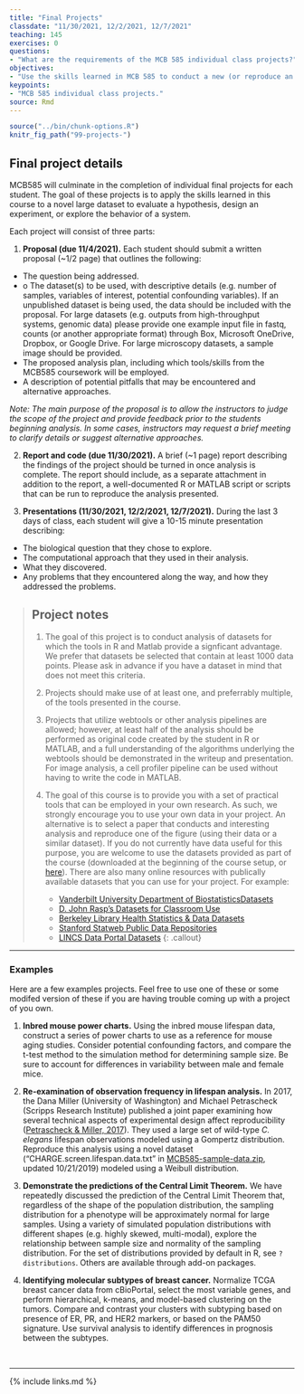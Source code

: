 ```yaml
---
title: "Final Projects"
classdate: "11/30/2021, 12/2/2021, 12/7/2021"
teaching: 145
exercises: 0
questions:
- "What are the requirements of the MCB 585 individual class projects?"
objectives:
- "Use the skills learned in MCB 585 to conduct a new (or reproduce an old) analysis on a large dataset."
keypoints:
- "MCB 585 individual class projects."
source: Rmd
---
```


```r
source("../bin/chunk-options.R")
knitr_fig_path("99-projects-")
```

## Final project details

MCB585 will culminate in the completion of individual final projects for each student. The goal of these projects is to apply the skills learned in this course to a novel large dataset to evaluate a hypothesis, design an experiment, or explore the behavior of a system.

Each project will consist of three parts:

1. **Proposal (due 11/4/2021).** Each student should submit a written proposal (~1/2 page) that outlines the following:
 + The question being addressed. 
 + o	The dataset(s) to be used, with descriptive details (e.g. number of samples, variables of interest, potential confounding variables). If an unpublished dataset is being used, the data should be included with the proposal. For large datasets (e.g. outputs from high-throughput systems, genomic data) please provide one example input file in fastq, counts (or another appropriate format) through Box, Microsoft OneDrive, Dropbox, or Google Drive. For large microscopy datasets, a sample image should be provided.
 + The proposed analysis plan, including which tools/skills from the MCB585 coursework will be employed.
 + A description of potential pitfalls that may be encountered and alternative approaches.
 
| *Note: The main purpose of the proposal is to allow the instructors to judge the scope of the project and provide feedback prior to the students beginning analysis. In some cases, instructors may request a brief meeting to clarify details or suggest alternative approaches.*

2. **Report and code (due 11/30/2021).** A brief (~1 page) report describing the findings of the project should be turned in once analysis is complete. The report should include, as a separate attachment in addition to the report, a well-documented R or MATLAB script or scripts that can be run to reproduce the analysis presented.

3. **Presentations (11/30/2021, 12/2/2021, 12/7/2021).** During the last 3 days of class, each student will give a 10-15 minute presentation describing:
 + The biological question that they chose to explore.
 + The computational approach that they used in their analysis.
 + What they discovered.
 + Any problems that they encountered along the way, and how they addressed the problems.

> ## Project notes
> 
> 1. The goal of this project is to conduct analysis of datasets for which the tools
> in R and Matlab provide a signficant advantage. We prefer that datasets be selected
> that contain at least 1000 data points. Please ask in advance if you have a dataset
> in mind that does not meet this criteria.
> 
> 2. Projects should make use of at least one, and preferrably multiple, of the tools
> presented in the course.
> 
> 3. Projects that utilize webtools or other analysis pipelines are allowed; however, 
> at least half of the analysis should be performed as original code created by the 
> student in R or MATLAB, and a full understanding of the algorithms underlying the 
> webtools should be demonstrated in the writeup and presentation. For image analysis, 
> a cell profiler pipeline can be used without having to write the code in MATLAB.
> 
> 4. The goal of this course is to provide you with a set of practical tools that can
> be employed in your own research. As such, we strongly encourage you to use your own
> data in your project. An alternative is to select a paper that conducts and
> interesting analysis and reproduce one of the figure (using their data or a similar
> dataset). If you do not currently have data useful for this purpose, you
> are welcome to use the datasets provided as part of the course (downloaded at the 
> beginning of the course setup, or 
> [here]({{ page.root }}/data/MCB585-sample-data.zip)). There are also many online
> resources with publically available datasets that you can use for your project. For 
> example:
>    + [Vanderbilt University Department of BiostatisticsDatasets](http://biostat.mc.vanderbilt.edu/wiki/Main/DataSets)
>    + [D. John Rasp's Datasets for Classroom Use](https://www2.stetson.edu/~jrasp/data.htm)
>    + [Berkeley Library Health Statistics & Data Datasets](https://guides.lib.berkeley.edu/publichealth/healthstatistics/rawdata)
>    + [Stanford Statweb Public Data Repositories](http://statweb.stanford.edu/~sabatti/data.html)
>    + [LINCS Data Portal Datasets](http://lincsportal.ccs.miami.edu/datasets/)
{: .callout}

***
### Examples

Here are a few examples projects. Feel free to use one of these or some modifed version of these if you are having trouble coming up with a project of you own.

1. **Inbred mouse power charts.** Using the inbred mouse lifespan data, construct a series of power charts to use as a reference for mouse aging studies. Consider potential confounding factors, and compare the t-test method to the simulation method for determining sample size. Be sure to account for differences in variability between male and female mice.

2. **Re-examination of observation frequency in lifespan analysis.** In 2017, the Dana Miller (University of Washington) and Michael Petrascheck (Scripps Research Institute) published a joint paper examining how several technical aspects of experimental design affect reproducibility ([Petrascheck & Miller, 2017](https://www.ncbi.nlm.nih.gov/pubmed/28713422)). They used a large set of wild-type *C. elegans* lifespan observations modeled using a Gompertz distribution. Reproduce this analysis using a novel dataset ("CHARGE.screen.lifespan.data.txt" in [MCB585-sample-data.zip]({{ page.root }}/data/MCB585-sample-data.zip), updated 10/21/2019) modeled using a Weibull distribution.

3. **Demonstrate the predictions of the Central Limit Theorem.** We have repeatedly discussed the prediction of the Central Limit Theorem that, regardless of the shape of the population distribution, the sampling distribution for a phenotype will be approximately normal for large samples. Using a variety of simulated population distributions with different shapes (e.g. highly skewed, multi-modal), explore the relationship between sample size and normality of the sampling distribution. For the set of distributions provided by default in R, see `?distributions`. Others are available through add-on packages. 

4. **Identifying molecular subtypes of breast cancer.** Normalize TCGA breast cancer data from cBioPortal, select the most variable genes, and perform hierarchical, k-means, and model-based clustering on the tumors. Compare and contrast your clusters with subtyping based on presence of ER, PR, and HER2 markers, or based on the PAM50 signature. Use survival analysis to identify differences in prognosis between the subtypes.

&nbsp;

***

{% include links.md %}